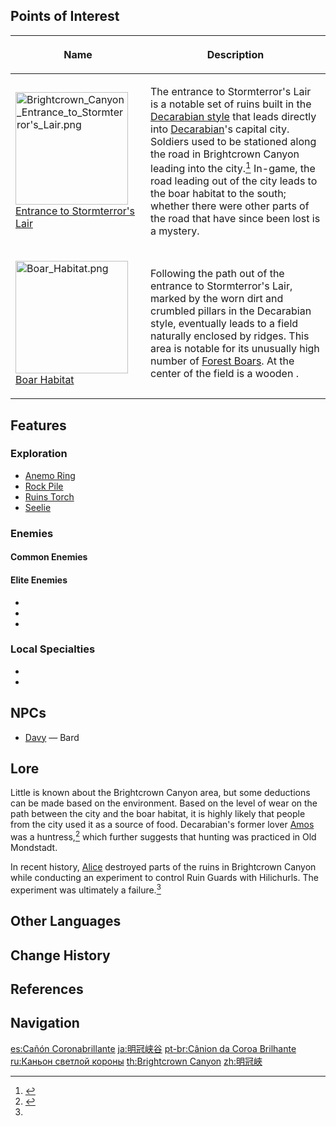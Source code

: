 {{Location Infobox
|image        = Brightcrown Canyon.png
|type         = Subarea
|region       = Mondstadt
|area         = Brightcrown Mountains
}}
{{Location Intro|description=<p>The northeastern part of the canyon contains the eastern entrance to [[Stormterror's Lair]], which was formerly the capital city of [[Decarabian's Mondstadt]].</p>}}

==Points of Interest==
{| class="article-table alternating-colors-table tdc1" style="width: 100%;"
! style="width: 200px;" | Name
! Description
|- id="Entrance to Stormterror's Lair"
| [[File:Brightcrown Canyon Entrance to Stormterror's Lair.png|180px]]<br />[[Entrance to Stormterror's Lair]]
| The entrance to Stormterror's Lair is a notable set of ruins built in the [[Decarabian's Mondstadt#Architecture and Design|Decarabian style]] that leads directly into [[Decarabian]]'s capital city. Soldiers used to be stationed along the road in Brightcrown Canyon leading into the city.<ref name="TTG1">{{Ref/Book|Teyvat Travel Guide|1}}</ref> In-game, the road leading out of the city leads to the boar habitat to the south; whether there were other parts of the road that have since been lost is a mystery.
|- id="Boar Habitat"
| [[File:Boar Habitat.png|180px]]<br />[[Boar Habitat]]
| Following the path out of the entrance to Stormterror's Lair, marked by the worn dirt and crumbled pillars in the Decarabian style, eventually leads to a field naturally enclosed by ridges. This area is notable for its unusually high number of [[Forest Boar]]s. At the center of the field is a wooden {{w|bell-cot}}.
|}
<!--
==Quests==
{{Quests by Category List|heo=1}}
-->
==Features==
===Exploration===
* [[Anemo Ring]]
* [[Rock Pile]]
* [[Ruins Torch]]
* [[Seelie]]

===Enemies===
====Common Enemies====
{{Column|2|
*{{Enemy|Hilichurl}}
*{{Enemy|Hilichurl Berserker}}
*{{Enemy|Pyro Hilichurl Shooter}}
*{{Enemy|Cryo Hilichurl Shooter}}
*{{Enemy|Anemo Samachurl}}
*{{Enemy|Hydro Samachurl}}
*{{Enemy|Anemo Slime}}
*{{Enemy|Large Anemo Slime}}
*{{Enemy|Cryo Slime}}
*{{Enemy|Electro Slime}}
*{{Enemy|Mutant Electro Slime}}
*{{Enemy|Geo Slime}}
*{{Enemy|Hydro Slime}}
*{{Enemy|Pyro Slime}}
}}

====Elite Enemies====
*{{Enemy|Fatui Electro Cicin Mage}}
*{{Enemy|Blazing Axe Mitachurl}}
*{{Enemy|Ruin Guard}}

===Local Specialties===
* {{Item|Calla Lily}}
* {{Item|Small Lamp Grass}}

==NPCs==
* [[Davy]] &mdash; Bard

==Lore==
Little is known about the Brightcrown Canyon area, but some deductions can be made based on the environment. Based on the level of wear on the path between the city and the boar habitat, it is highly likely that people from the city used it as a source of food. Decarabian's former lover [[Amos]] was a huntress,<ref>{{Ref/Weapon|Amos' Bow}}</ref> which further suggests that hunting was practiced in Old Mondstadt.

In recent history, [[Alice]] destroyed parts of the ruins in Brightcrown Canyon while conducting an experiment to control Ruin Guards with Hilichurls. The experiment was ultimately a failure.<ref name="TTG1" />

==Other Languages==
{{Other Languages
|en      = Brightcrown Canyon
|zhs     = 明冠峡
|zhs_rm  = Míngguān-xiá
|zht     = 明冠峽
|zht_rm  = Míngguān-xiá
|zh_tl   = Bright Crown Canyon
|ja      = {{Rubi|明|めい|冠|かん|峡|きょう|谷|こく}}
|ja_rm   = Meikan Kyoukoku<ref>[[Map]], Label: Brightcrown Canyon (Japanese)</ref>
|ja_tl   = Bright Crown Canyon
|ko      = 크라운 {{tt|협곡|峽谷}}
|ko_rm   = Keuraun Hyeopgok
|ko_tl   = Crown Canyon
|es      = Cañón Coronabrillante
|es_tl   = Brightcrown Canyon
|fr      = Canyon de Brillecouronne
|fr_tl   = Brightcrown Canyon
|ru      = Каньон Светлой короны
|ru_tl   = Brightcrown Canyon
|th      = Brightcrown Canyon
|vi      = Hẻm Núi {{tt|Minh Quán|明冠}}
|vi_tl   = Bright Crown Canyon
|de      = Glanzkronschlucht
|de_tl   = Brightcrown Canyon
|id      = Brightcrown Canyon
|pt      = Cânion da Coroa Brilhante
|pt_tl   = Canyon of the Brilliant Crown
|tr      = Parlak Taç Kanyonu
|tr_tl   = 
|it      = Canyon di Coronsplendente
|it_tl   = Shiningcrown Canyon
}}

==Change History==
{{Change History|1.0}}

==References==
{{Reflist}}

==Navigation==
{{Area Navbox|Mondstadt}}

[[es:Cañón Coronabrillante]]
[[ja:明冠峡谷]]
[[pt-br:Cânion da Coroa Brilhante]]
[[ru:Каньон светлой короны]]
[[th:Brightcrown Canyon]]
[[zh:明冠峽]]